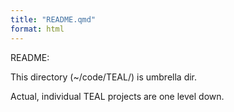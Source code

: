 ```yaml
---
title: "README.qmd"
format: html
---
```


README:

This directory (~/code/TEAL/) is umbrella dir.

Actual, individual TEAL projects are one level down.
